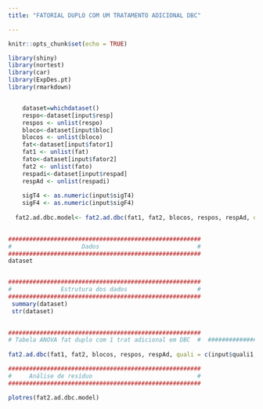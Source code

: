 ```yaml
---
title: "FATORIAL DUPLO COM UM TRATAMENTO ADICIONAL DBC"

---
```


```r
knitr::opts_chunk$set(echo = TRUE)

library(shiny)
library(nortest)
library(car)
library(ExpDes.pt)
library(rmarkdown)


    dataset=whichdataset()
    respo<-dataset[input$resp]
    respos <- unlist(respo)
    bloco<-dataset[input$bloc]
    blocos <- unlist(bloco)
    fat<-dataset[input$fator1]
    fat1 <- unlist(fat)
    fato<-dataset[input$fator2]
    fat2 <- unlist(fato)
    respadi<-dataset[input$respad]
    respAd <- unlist(respadi)
    
    sigT4 <- as.numeric(input$sigT4)
    sigF4 <- as.numeric(input$sigF4)
  
  fat2.ad.dbc.model<- fat2.ad.dbc(fat1, fat2, blocos, respos, respAd, quali = c(input$quali1, input$quali2), mcomp=input$mcomp4, sigT=sigT4, sigF=sigF4)  
    
```



```r
#######################################################
#                    Dados                            # 
#######################################################
dataset


#######################################################
#              Estrutura dos dados                    # 
#######################################################
 summary(dataset)
 str(dataset)
 

#######################################################
# Tabela ANOVA fat duplo com 1 trat adicional em DBC  #  #######################################################
    
fat2.ad.dbc(fat1, fat2, blocos, respos, respAd, quali = c(input$quali1, input$quali2), mcomp=input$mcomp4, sigT=sigT4, sigF=sigF4)

#######################################################
#     Análise de resíduo                              # 
#######################################################

plotres(fat2.ad.dbc.model)

```
